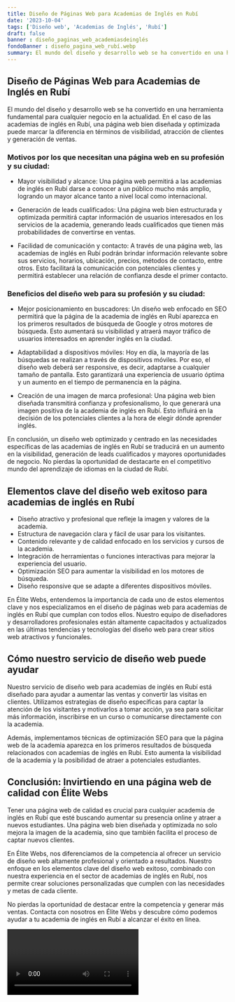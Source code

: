 ```yaml
---
title: Diseño de Páginas Web para Academias de Inglés en Rubí
date: '2023-10-04'
tags: ['Diseño web', 'Academias de Inglés', 'Rubí']
draft: false
banner : diseño_paginas_web_academiasdeinglés
fondoBanner : diseño_pagina_web_rubí.webp
summary: El mundo del diseño y desarrollo web se ha convertido en una herramienta fundamental para cualquier negocio en la actualidad. En el caso de las academias de inglés en Rubí, una página web bien diseñada y optimizada puede marcar la diferencia en términos de visibilidad, atracción de clientes y generación de ventas. 
---
```


## Diseño de Páginas Web para Academias de Inglés en Rubí

El mundo del diseño y desarrollo web se ha convertido en una herramienta fundamental para cualquier negocio en la actualidad. En el caso de las academias de inglés en Rubí, una página web bien diseñada y optimizada puede marcar la diferencia en términos de visibilidad, atracción de clientes y generación de ventas. 

### Motivos por los que necesitan una página web en su profesión y su ciudad:

- Mayor visibilidad y alcance: Una página web permitirá a las academias de inglés en Rubí darse a conocer a un público mucho más amplio, logrando un mayor alcance tanto a nivel local como internacional. 

- Generación de leads cualificados: Una página web bien estructurada y optimizada permitirá captar información de usuarios interesados en los servicios de la academia, generando leads cualificados que tienen más probabilidades de convertirse en ventas. 

- Facilidad de comunicación y contacto: A través de una página web, las academias de inglés en Rubí podrán brindar información relevante sobre sus servicios, horarios, ubicación, precios, métodos de contacto, entre otros. Esto facilitará la comunicación con potenciales clientes y permitirá establecer una relación de confianza desde el primer contacto. 

### Beneficios del diseño web para su profesión y su ciudad:

- Mejor posicionamiento en buscadores: Un diseño web enfocado en SEO permitirá que la página de la academia de inglés en Rubí aparezca en los primeros resultados de búsqueda de Google y otros motores de búsqueda. Esto aumentará su visibilidad y atraerá mayor tráfico de usuarios interesados en aprender inglés en la ciudad.

- Adaptabilidad a dispositivos móviles: Hoy en día, la mayoría de las búsquedas se realizan a través de dispositivos móviles. Por eso, el diseño web deberá ser responsive, es decir, adaptarse a cualquier tamaño de pantalla. Esto garantizará una experiencia de usuario óptima y un aumento en el tiempo de permanencia en la página.

- Creación de una imagen de marca profesional: Una página web bien diseñada transmitirá confianza y profesionalismo, lo que generará una imagen positiva de la academia de inglés en Rubí. Esto influirá en la decisión de los potenciales clientes a la hora de elegir dónde aprender inglés.

En conclusión, un diseño web optimizado y centrado en las necesidades específicas de las academias de inglés en Rubí se traducirá en un aumento en la visibilidad, generación de leads cualificados y mayores oportunidades de negocio. No pierdas la oportunidad de destacarte en el competitivo mundo del aprendizaje de idiomas en la ciudad de Rubí.

<GifSeo />

<Cta />

## Elementos clave del diseño web exitoso para academias de inglés en Rubí

- Diseño atractivo y profesional que refleje la imagen y valores de la academia.
- Estructura de navegación clara y fácil de usar para los visitantes.
- Contenido relevante y de calidad enfocado en los servicios y cursos de la academia.
- Integración de herramientas o funciones interactivas para mejorar la experiencia del usuario.
- Optimización SEO para aumentar la visibilidad en los motores de búsqueda.
- Diseño responsive que se adapte a diferentes dispositivos móviles.

En Élite Webs, entendemos la importancia de cada uno de estos elementos clave y nos especializamos en el diseño de páginas web para academias de inglés en Rubí que cumplan con todos ellos. Nuestro equipo de diseñadores y desarrolladores profesionales están altamente capacitados y actualizados en las últimas tendencias y tecnologías del diseño web para crear sitios web atractivos y funcionales.

## Cómo nuestro servicio de diseño web puede ayudar

Nuestro servicio de diseño web para academias de inglés en Rubí está diseñado para ayudar a aumentar las ventas y convertir las visitas en clientes. Utilizamos estrategias de diseño específicas para captar la atención de los visitantes y motivarlos a tomar acción, ya sea para solicitar más información, inscribirse en un curso o comunicarse directamente con la academia.

Además, implementamos técnicas de optimización SEO para que la página web de la academia aparezca en los primeros resultados de búsqueda relacionados con academias de inglés en Rubí. Esto aumenta la visibilidad de la academia y la posibilidad de atraer a potenciales estudiantes.

## Conclusión: Invirtiendo en una página web de calidad con Élite Webs

Tener una página web de calidad es crucial para cualquier academia de inglés en Rubí que esté buscando aumentar su presencia online y atraer a nuevos estudiantes. Una página web bien diseñada y optimizada no solo mejora la imagen de la academia, sino que también facilita el proceso de captar nuevos clientes.

En Élite Webs, nos diferenciamos de la competencia al ofrecer un servicio de diseño web altamente profesional y orientado a resultados. Nuestro enfoque en los elementos clave del diseño web exitoso, combinado con nuestra experiencia en el sector de academias de inglés en Rubí, nos permite crear soluciones personalizadas que cumplen con las necesidades y metas de cada cliente.

No pierdas la oportunidad de destacar entre la competencia y generar más ventas. Contacta con nosotros en Élite Webs y descubre cómo podemos ayudar a tu academia de inglés en Rubí a alcanzar el éxito en línea.

<Video />

<CtaBot job='Academias de Inglés' city='Rubí'/>

<Gmaps query='Rubí+españa+maps' />